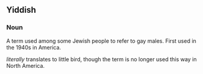 ==Yiddish==

===Noun===

A term used among some Jewish people to refer to gay males. First used in the 1940s in America. 

''literally'' translates to little bird, though the term is no longer used this way in North America.